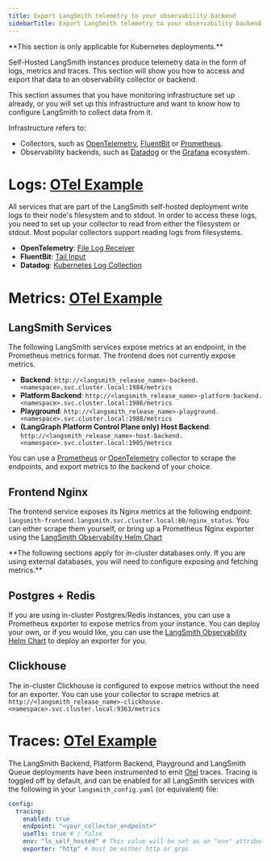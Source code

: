 ```yaml
---
title: Export LangSmith telemetry to your observability backend
sidebarTitle: Export LangSmith telemetry to your observability backend
---
```


<Warning>
  **This section is only applicable for Kubernetes deployments.**
</Warning>

Self-Hosted LangSmith instances produce telemetry data in the form of logs, metrics and traces. This section will show you how to access and export that data to an observability collector or backend.

This section assumes that you have monitoring infrastructure set up already, or you will set up this infrastructure and want to know how to configure LangSmith to collect data from it.

Infrastructure refers to:

* Collectors, such as [OpenTelemetry](https://opentelemetry.io/docs/collector/), [FluentBit](https://docs.fluentbit.io/manual) or [Prometheus](https://prometheus.io/).
* Observability backends, such as [Datadog](https://www.datadoghq.com/) or the [Grafana](https://grafana.com/) ecosystem.

# Logs: [OTel Example](/langsmith/langsmith-collector#logs)

All services that are part of the LangSmith self-hosted deployment write logs to their node's filesystem and to stdout. In order to access these logs, you need to set up your collector to read from either the filesystem or stdout. Most popular collectors support reading logs from filesystems.

* **OpenTelemetry**: [File Log Receiver](https://github.com/open-telemetry/opentelemetry-collector-contrib/tree/main/receiver/filelogreceiver)
* **FluentBit**: [Tail Input](https://docs.fluentbit.io/manual/pipeline/inputs/tail)
* **Datadog**: [Kubernetes Log Collection](https://docs.datadoghq.com/containers/kubernetes/log/?tab=datadogoperator)

# Metrics: [OTel Example](/langsmith/langsmith-collector#metrics)

## LangSmith Services

The following LangSmith services expose metrics at an endpoint, in the Prometheus metrics format. The frontend does not currently expose metrics.

* **Backend**: `http://<langsmith_release_name>-backend.<namespace>.svc.cluster.local:1984/metrics`
* **Platform Backend**: `http://<langsmith_release_name>-platform-backend.<namespace>.svc.cluster.local:1986/metrics`
* **Playground**: `http://<langsmith_release_name>-playground.<namespace>.svc.cluster.local:1988/metrics`
* **(LangGraph Platform Control Plane only) Host Backend**: `http://<langsmith_release_name>-host-backend.<namespace>.svc.cluster.local:1985/metrics`

You can use a [Prometheus](https://prometheus.io/docs/prometheus/latest/getting_started/#configure-prometheus-to-monitor-the-sample-targets) or [OpenTelemetry](https://github.com/open-telemetry/opentelemetry-collector-contrib/tree/main/receiver/prometheusreceiver) collector to scrape the endpoints, and export metrics to the backend of your choice.

## Frontend Nginx

The frontend service exposes its Nginx metrics at the following endpoint: `langsmith-frontend.langsmith.svc.cluster.local:80/nginx_status`. You can either scrape them yourself, or bring up a Prometheus Nginx exporter using the [LangSmith Observability Helm Chart](/langsmith/observability-stack)

<Warning>
  **The following sections apply for in-cluster databases only. If you are using external databases, you will need to configure exposing and fetching metrics.**
</Warning>

## Postgres + Redis

If you are using in-cluster Postgres/Redis instances, you can use a Prometheus exporter to expose metrics from your instance. You can deploy your own, or if you would like, you can use the [LangSmith Observability Helm Chart](/langsmith/observability-stack) to deploy an exporter for you.

## Clickhouse

The in-cluster Clickhouse is configured to expose metrics without the need for an exporter. You can use your collector to scrape metrics at `http://<langsmith_release_name>-clickhouse.<namespace>.svc.cluster.local:9363/metrics`

# Traces: [OTel Example](/langsmith/langsmith-collector#traces)

The LangSmith Backend, Platform Backend, Playground and LangSmith Queue deployments have been instrumented to emit [Otel](https://opentelemetry.io/do/langsmith/observability-overview/signals/traces/) traces. Tracing is toggled off by default, and can be enabled for all LangSmith services with the following in your `langsmith_config.yaml` (or equivalent) file:

```yaml
config:
  tracing:
    enabled: true
    endpoint: "<your_collector_endpoint>"
    useTls: true # / false
    env: "ls_self_hosted" # This value will be set as an "env" attribute in your spans
    exporter: "http" # must be either http or grpc
```
